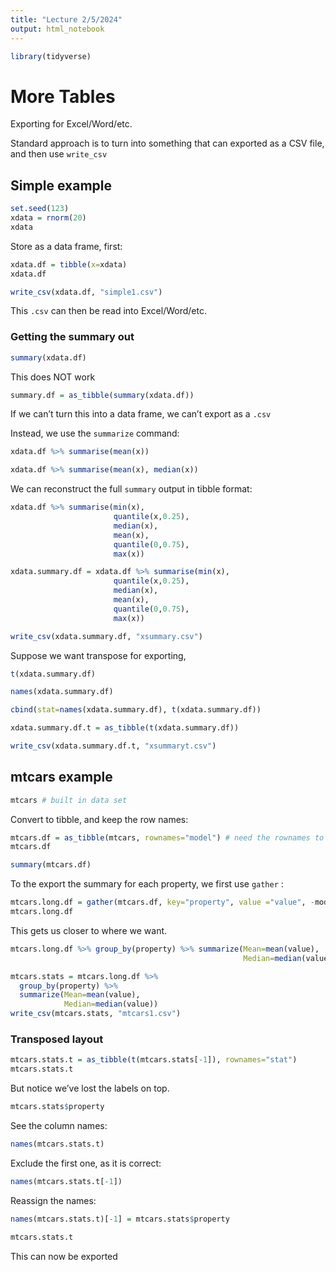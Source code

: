 ```yaml
---
title: "Lecture 2/5/2024"
output: html_notebook
---
```


```r
library(tidyverse)
```

# More Tables

Exporting for Excel/Word/etc.

Standard approach is to turn into something that can exported as a CSV file, and then use `write_csv`

## Simple example

```r
set.seed(123)
xdata = rnorm(20)
xdata
```

Store as a data frame, first:

```r
xdata.df = tibble(x=xdata)
xdata.df
```

```r
write_csv(xdata.df, "simple1.csv")
```

This `.csv` can then be read into Excel/Word/etc.

### Getting the summary out

```r
summary(xdata.df)
```

This does NOT work

```r
summary.df = as_tibble(summary(xdata.df))
```

If we can't turn this into a data frame, we can't export as a `.csv`

Instead, we use the `summarize` command:

```r
xdata.df %>% summarise(mean(x))
```

```r
xdata.df %>% summarise(mean(x), median(x))
```

We can reconstruct the full `summary` output in tibble format:

```r
xdata.df %>% summarise(min(x), 
                       quantile(x,0.25),
                       median(x),
                       mean(x),
                       quantile(0,0.75),
                       max(x))
```

```r
xdata.summary.df = xdata.df %>% summarise(min(x), 
                       quantile(x,0.25),
                       median(x),
                       mean(x),
                       quantile(0,0.75),
                       max(x))
```

```r
write_csv(xdata.summary.df, "xsummary.csv")
```

Suppose we want transpose for exporting,

```r
t(xdata.summary.df)
```

```r
names(xdata.summary.df)
```

```r
cbind(stat=names(xdata.summary.df), t(xdata.summary.df))
```

```r
xdata.summary.df.t = as_tibble(t(xdata.summary.df))
```

```r
write_csv(xdata.summary.df.t, "xsummaryt.csv")
```

## mtcars example

```r
mtcars # built in data set
```

Convert to tibble, and keep the row names:

```r
mtcars.df = as_tibble(mtcars, rownames="model") # need the rownames to retain the information
mtcars.df
```

```r
summary(mtcars.df)
```

To the export the summary for each property, we first use `gather` :

```r
mtcars.long.df = gather(mtcars.df, key="property", value ="value", -model)
mtcars.long.df
```

This gets us closer to where we want.

```r
mtcars.long.df %>% group_by(property) %>% summarize(Mean=mean(value), 
                                                    Median=median(value))
```

```r
mtcars.stats = mtcars.long.df %>% 
  group_by(property) %>% 
  summarize(Mean=mean(value), 
            Median=median(value))
write_csv(mtcars.stats, "mtcars1.csv")
```

### Transposed layout

```r
mtcars.stats.t = as_tibble(t(mtcars.stats[-1]), rownames="stat")
mtcars.stats.t
```

But notice we've lost the labels on top.

```r
mtcars.stats$property
```

See the column names:

```r
names(mtcars.stats.t)
```

Exclude the first one, as it is correct:

```r
names(mtcars.stats.t[-1])
```

Reassign the names:

```r
names(mtcars.stats.t)[-1] = mtcars.stats$property
```

```r
mtcars.stats.t
```

This can now be exported
